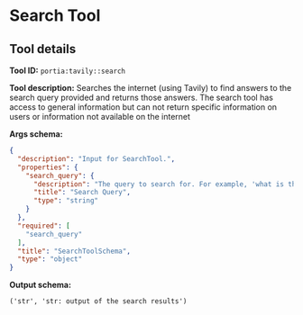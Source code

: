 <!-- WARNING: This file is auto-generated by generate_tool_docs.py. Do not edit manually. -->

# Search Tool

<Intro />

## Tool details
**Tool ID:** `portia:tavily::search`

**Tool description:** Searches the internet (using Tavily) to find answers to the search query provided and returns those answers. The search tool has access to general information but can not return specific information on users or information not available on the internet

**Args schema:**
```json
{
  "description": "Input for SearchTool.",
  "properties": {
    "search_query": {
      "description": "The query to search for. For example, 'what is the capital of France?' or 'who won the US election in 2020?'",
      "title": "Search Query",
      "type": "string"
    }
  },
  "required": [
    "search_query"
  ],
  "title": "SearchToolSchema",
  "type": "object"
}
```

**Output schema:**
```
('str', 'str: output of the search results')
```
